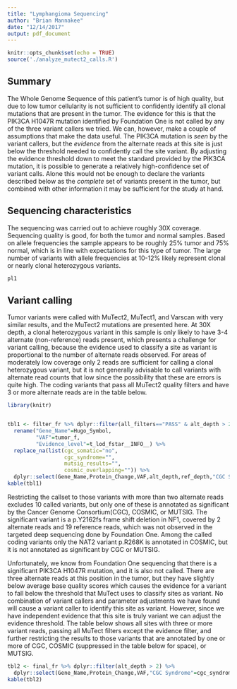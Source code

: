 ```yaml
---
title: "Lymphangioma Sequencing"
author: "Brian Mannakee"
date: "12/14/2017"
output: pdf_document
---
```


```r
knitr::opts_chunk$set(echo = TRUE)
source('./analyze_mutect2_calls.R')
```

## Summary

The Whole Genome Sequence of this patient's tumor is of high quality, but due to low tumor cellularity is not sufficient to confidently identify all clonal mutations that are present in the tumor.
The evidence for this is that the PIK3CA H1047R mutation identified by Foundation One is not called by any of the three variant callers we tried.
We can, however, make a couple of assumptions that make the data useful.
The PIK3CA mutation is *seen* by the variant callers, but the *evidence* from the alternate reads at this site is just below the threshold needed to confidently call the site variant.
By adjusting the evidence threshold down to meet the standard provided by the PIK3CA mutation, it is possible to generate a relatively high-confidence set of variant calls.
Alone this would not be enough to declare the variants described below as the *complete* set of variants present in the tumor, but combined with other information it may be sufficient for the study at hand.


## Sequencing characteristics

The sequencing was carried out to achieve roughly 30X coverage.
Sequencing quality is good, for both the tumor and normal samples.
Based on allele frequencies the sample appears to be roughly 25\% tumor and 75\% normal, which is in line with expectations for this type of tumor.
The large number of variants with allele frequencies at 10-12\% likely represent clonal or nearly clonal heterozygous variants.

```r
pl1
```

\newpage

## Variant calling

Tumor variants were called with MuTect2, MuTect1, and Varscan with very similar results, and the MuTect2 mutations are presented here.
At 30X depth, a clonal heterozygous variant in this sample is only likely to have 3-4 alternate (non-reference) reads present, which presents a challenge for variant calling, because the evidence used to classify a site as variant is proportional to the number of alternate reads observed.
For areas of moderately low coverage only 2 reads are sufficient for calling a clonal heterozygous variant, but it is not generally advisable to call variants with alternate read counts that low since the possibility that these are errors is quite high.
The coding variants that pass all MuTect2 quality filters and have 3 or more alternate reads are in the table below.



```r
library(knitr)


tbl1 <- filter_fr %>% dplyr::filter(all_filters=="PASS" & alt_depth > 2) %>%
  rename("Gene_Name"=Hugo_Symbol,
         "VAF"=tumor_f,
         "Evidence_level"=t_lod_fstar__INFO__) %>%
  replace_na(list(cgc_somatic="no",
                  cgc_syndrome="",
                  mutsig_results="",
                  cosmic_overlapping="")) %>%
  dplyr::select(Gene_Name,Protein_Change,VAF,alt_depth,ref_depth,"CGC Syndrome"=cgc_syndrome,"COSMIC"=cosmic_overlapping)
kable(tbl1)
```

Restricting the callset to those variants with more than two alternate reads excludes 10 called variants, but only one of these is annotated as significant by the Cancer Genome Consortium(CGC), COSMIC, or MUTSIG.
The significant variant is a p.Y2162fs frame shift deletion in NF1, covered by 2 alternate reads and 19 reference reads, which was not observed in the targeted deep sequencing done by Foundation One.
Among the called coding variants only the NAT2 variant p.R268K is annotated in COSMIC, but it is not annotated as significant by CGC or MUTSIG.

\newpage
Unfortunately, we know from Foundation One sequencing that there is a significant PIK3CA H1047R mutation, and it is also not called.
There are three alternate reads at this position in the tumor, but they have slightly below average base quality scores which causes the evidence for a variant to fall below the threshold that MuTect uses to classify sites as variant.
No combination of variant callers and parameter adjustments we have found will cause a variant caller to identify this site as variant.
However, since we have independent evidence that this site is truly variant we can adjust the evidence threshold.
The table below shows all sites with three or more variant reads, passing all MuTect filters except the evidence filter, and further restricting the results to those variants that are annotated by one or more of CGC, COSMIC (suppressed in the table below for space), or MUTSIG.

```r
tbl2 <- final_fr %>% dplyr::filter(alt_depth > 2) %>%
  dplyr::select(Gene_Name,Protein_Change,VAF,"CGC Syndrome"=cgc_syndrome,"MUTSIG"=mutsig_results)
kable(tbl2)
```


